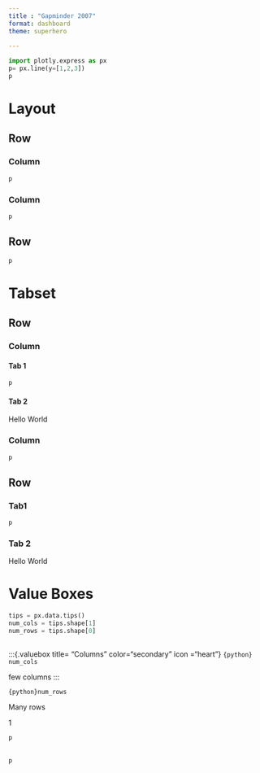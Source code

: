 ```yaml
---
title : "Gapminder 2007"
format: dashboard
theme: superhero
    
---
```



```python
import plotly.express as px
p= px.line(y=[1,2,3])
p
```

# Layout

## Row{height="30%"}
### Column{width="20%"}

```python
p
```

### Column{width="80%"}

```python
p
```


## Row{height="70%"}

```python
p
```


# Tabset

## Row{height="30%"}

### Column{.tabset width="20%"}

#### Tab 1

```python
p
```

#### Tab 2
Hello World


### Column{width="80%"}

```python
p
```

## Row{.tabset height="70%"}

### Tab1

```python
p
```

### Tab 2

Hello World

# Value Boxes

```python
tips = px.data.tips()
num_cols = tips.shape[1]
num_rows = tips.shape[0]
```

## {height="20%"}

:::{.valuebox title= "Columns" color="secondary" icon ="heart"}
`{python} num_cols`

few columns
:::

:::{.valuebox title="Rows" color="primary" icon="arrow-down"}
`{python}num_rows`

Many rows
:::

:::{.valuebox title="Medium Number" color="#5ba3b6" icon="bar-chart"}
1
:::



```python
p
```

##

```python
p
```